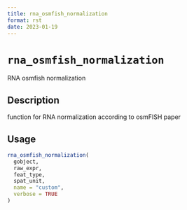 ```yaml
--- 
title: rna_osmfish_normalization 
format: rst 
date: 2023-01-19 
--- 
```

# `rna_osmfish_normalization`

RNA osmfish normalization


## Description

function for RNA normalization according to osmFISH paper


## Usage

```r
rna_osmfish_normalization(
  gobject,
  raw_expr,
  feat_type,
  spat_unit,
  name = "custom",
  verbose = TRUE
)
```


